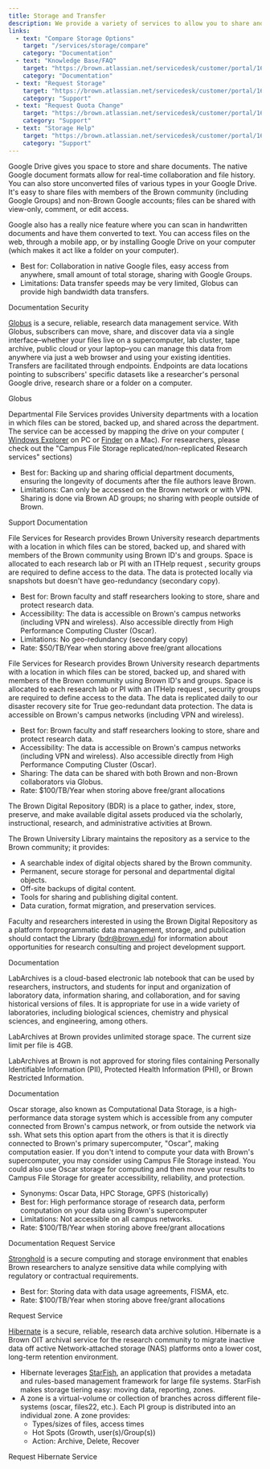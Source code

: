 ```yaml
---
title: Storage and Transfer
description: We provide a variety of services to allow you to share and store data.
links:
  - text: "Compare Storage Options"
    target: "/services/storage/compare"
    category: "Documentation"
  - text: "Knowledge Base/FAQ"
    target: "https://brown.atlassian.net/servicedesk/customer/portal/16/article/2807496985"
    category: "Documentation"
  - text: "Request Storage"
    target: "https://brown.atlassian.net/servicedesk/customer/portal/16/user/login?destination=portal%2F16%2Fgroup%2F55%2Fcreate%2F217"
    category: "Support"
  - text: "Request Quota Change"
    target: "https://brown.atlassian.net/servicedesk/customer/portal/16/user/login?destination=portal%2F16%2Fgroup%2F55%2Fcreate%2F262"
    category: "Support"
  - text: "Storage Help"
    target: "https://brown.atlassian.net/servicedesk/customer/portal/16/user/login?destination=portal%2F16%2Fgroup%2F55%2Fcreate%2F263"
    category: "Support"
---
```


<ContentSection title="Google Drive">

Google Drive gives you space to store and share documents. The native Google document formats allow for real-time collaboration and file history. You can also store unconverted files of various types in your Google Drive. It's easy to share files with members of the Brown community (including Google Groups) and non-Brown Google accounts; files can be shared with view-only, comment, or edit access.

Google also has a really nice feature where you can scan in handwritten documents and have them converted to text. You can access files on the web, through a mobile app, or by installing Google Drive on your computer (which makes it act like a folder on your computer).

- Best for: Collaboration in native Google files, easy access from anywhere, small amount of total storage, sharing with Google Groups.
- Limitations: Data transfer speeds may be very limited, Globus can provide high bandwidth data transfers.

<ButtonGroup>
  <MDXButton href="https://ithelp.brown.edu/kb/48-google-drive">
    Documentation
  </MDXButton>
  <MDXButton href="https://workspace.google.com/learn-more/security/security-whitepaper/page-1/">
    Security
  </MDXButton>
</ButtonGroup>
</ContentSection>

<ContentSection title="Globus">

[Globus](https://www.globus.org/data-transfer) is a secure, reliable, research data management service. With Globus, subscribers can move, share, and discover data via a single interface–whether your files live on a supercomputer, lab cluster, tape archive, public cloud or your laptop–you can manage this data from anywhere via just a web browser and using your existing identities. Transfers are facilitated through endpoints. Endpoints are data locations pointing to subscribers' specific datasets like a researcher's personal Google drive, research share or a folder on a computer.

<MDXButton href="https://docs.ccv.brown.edu/globus">
  Globus
</MDXButton>
</ContentSection>

<ContentSection title="Campus File Storage / Department File Services">

Departmental File Services provides University departments with a location in which files can be stored, backed up, and shared across the department. The service can be accessed by mapping the drive on your computer ( [Windows Explorer](https://ithelp.brown.edu/kb/articles/connect-to-departmental-file-services-on-windows) on PC or [Finder](https://ithelp.brown.edu/kb/articles/connect-to-departmental-file-services-with-macos) on a Mac). For researchers, please check out the "Campus File Storage replicated/non-replicated Research services" sections)

- Best for: Backing up and sharing official department documents, ensuring the longevity of documents after the file authors leave Brown.
- Limitations: Can only be accessed on the Brown network or with VPN. Sharing is done via Brown AD groups; no sharing with people outside of Brown.

<MDXButton href="https://ithelp.brown.edu/kb/37-department-file-services">
  Support Documentation
</MDXButton>
</ContentSection>

<ContentSection title="Campus File Storage Non-Replicated / Research Services">

File Services for Research provides Brown University research departments with a location in which files can be stored, backed up, and shared with members of the Brown community using Brown ID's and groups. Space is allocated to each research lab or PI with an ITHelp request , security groups are required to define access to the data. The data is protected locally via snapshots but doesn't have geo-redundancy (secondary copy).

- Best for:  Brown faculty and staff researchers looking to store, share and protect research data.
- Accessibility: The data is accessible on Brown's campus networks (including VPN and wireless). Also accessible directly from High Performance Computing Cluster (Oscar).
- Limitations: No geo-redundancy (secondary copy)
- Rate: $50/TB/Year when storing above free/grant allocations

</ContentSection>

<ContentSection title="Campus File Storage Replicated / Research Services">

File Services for Research provides Brown University research departments with a location in which files can be stored, backed up, and shared with members of the Brown community using Brown ID's and groups.  Space is allocated to each research lab or PI with an ITHelp request , security groups are required to define access to the data.  The data is replicated daily to our disaster recovery site for True geo-redundant data protection.  The data is accessible on Brown's campus networks (including VPN and wireless).

- Best for:  Brown faculty and staff researchers looking to store, share and protect research data.
- Accessibility: The data is accessible on Brown's campus networks (including VPN and wireless). Also accessible directly from High Performance Computing Cluster (Oscar).
- Sharing:  The data can be shared with both Brown and non-Brown collaborators via Globus.
- Rate: $100/TB/Year when storing above free/grant allocations

</ContentSection>

<ContentSection title="Brown Digital Repository">

The Brown Digital Repository (BDR) is a place to gather, index, store, preserve, and make available digital assets produced via the scholarly, instructional, research, and administrative activities at Brown.

The Brown University Library maintains the repository as a service to the Brown community; it provides:

- A searchable index of digital objects shared by the Brown community.
- Permanent, secure storage for personal and departmental digital objects.
- Off-site backups of digital content.
- Tools for sharing and publishing digital content.
- Data curation, format migration, and preservation services.

Faculty and researchers interested in using the Brown Digital Repository as a platform forprogrammatic data management, storage, and publication should contact the Library (bdr@brown.edu) for information about opportunities for research consulting and project development support.

<MDXButton href="https://repository.library.brown.edu/studio/about/">
  Documentation
</MDXButton>
</ContentSection>

<ContentSection title="LabArchives">

LabArchives is a cloud-based electronic lab notebook that can be used by researchers, instructors, and students for input and organization of laboratory data, information sharing, and collaboration, and for saving historical versions of files. It is appropriate for use in a wide variety of laboratories, including biological sciences, chemistry and physical sciences, and engineering, among others.

LabArchives at Brown provides unlimited storage space. The current size limit per file is 4GB.

LabArchives at Brown is not approved for storing files containing Personally Identifiable Information (PII), Protected Health Information (PHI), or Brown Restricted Information.

<MDXButton href="https://library.brown.edu/info/labarchives/">
  Documentation
</MDXButton>
</ContentSection>

<ContentSection title="Oscar Storage">

Oscar storage, also known as Computational Data Storage, is a high-performance data storage system which is accessible from any computer connected from Brown's campus network, or from outside the network via ssh. What sets this option apart from the others is that it is directly connected to Brown's primary supercomputer, "Oscar", making computation easier. If you don't intend to compute your data with Brown's supercomputer, you may consider using Campus File Storage instead. You could also use Oscar storage for computing and then move your results to Campus File Storage for greater accessibility, reliability, and protection.

- Synonyms: Oscar Data, HPC Storage, GPFS (historically)
- Best for: High performance storage of research data, perform computation on your data using Brown's supercomputer
- Limitations: Not accessible on all campus networks.
- Rate: $100/TB/Year when storing above free/grant allocations

<ButtonGroup>
  <MDXButton href="https://ccv.brown.edu/services/computing#high-performance-computing-(oscar)">
    Documentation
  </MDXButton>
  <MDXButton href="https://brown.co1.qualtrics.com/jfe/form/SV_0GtBE8kWJpmeG4B">
    Request Service
  </MDXButton>
</ButtonGroup>
</ContentSection>

<ContentSection title="Stronghold">

[Stronghold](https://it.brown.edu/services/stronghold-research-environment-data-compliance) is a secure computing and storage environment that enables Brown researchers to analyze sensitive data while complying with regulatory or contractual requirements.

- Best for: Storing data with data usage agreements, FISMA, etc.
- Rate: $100/TB/Year when storing above free/grant allocations

<MDXButton href="https://www.brown.edu/cis/forms/Stronghold/shold.php">
  Request Service
</MDXButton>
</ContentSection>

<ContentSection title="Hibernate">

[Hibernate](https://docs.ccv.brown.edu/hibernate/) is a secure, reliable, research data archive solution. Hibernate is a Brown OIT archival service for the research community to migrate inactive data off active Network-attached storage (NAS) platforms onto a lower cost, long-term retention environment.

* Hibernate leverages [StarFish](https://docs.ccv.brown.edu/starfish/), an application that provides a metadata and rules-based management framework for large file systems. StarFish makes storage tiering easy: moving data, reporting, zones.
* A zone is a virtual-volume or collection of branches across different file-systems (oscar, files22, etc.). Each PI group is distributed into an individual zone. A zone provides:
  * Types/sizes of files, access times
  * Hot Spots (Growth, user(s)/Group(s))
  * Action: Archive, Delete, Recover

<MDXButton href="https://brown.atlassian.net/servicedesk/customer/portal/16/user/login?destination=portal%2F16%2Fgroup%2F55%2Fcreate%2F468">
  Request Hibernate Service
</MDXButton>
</ContentSection>